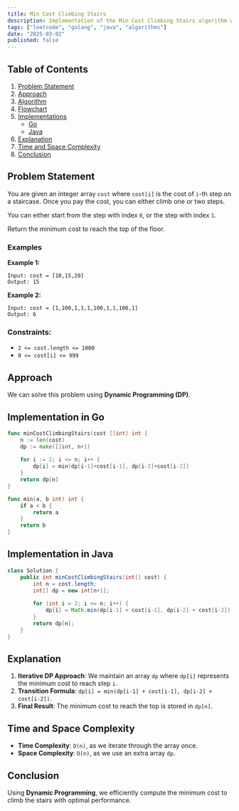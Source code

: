 ```yaml
---
title: Min Cost Climbing Stairs
description: Implementation of the Min Cost Climbing Stairs algorithm with Go and Java.
tags: ["leetcode", "golang", "java", "algorithms"]
date: "2025-03-02"
published: false
---
```


## Table of Contents

1. [Problem Statement](#problem-statement)
2. [Approach](#approach)
3. [Algorithm](#algorithm)
4. [Flowchart](#flowchart)
5. [Implementations](#implementations)
   - [Go](#implementation-in-go)
   - [Java](#implementation-in-java)
6. [Explanation](#explanation)
7. [Time and Space Complexity](#time-and-space-complexity)
8. [Conclusion](#conclusion)

## Problem Statement


You are given an integer array `cost` where `cost[i]` is the cost of `i`-th step on a staircase. Once you pay the cost, you can either climb one or two steps.

You can either start from the step with index `0`, or the step with index `1`.

Return the minimum cost to reach the top of the floor.

### Examples

**Example 1:**

```
Input: cost = [10,15,20]
Output: 15
```

**Example 2:**

```
Input: cost = [1,100,1,1,1,100,1,1,100,1]
Output: 6
```

### Constraints:

- `2 <= cost.length <= 1000`
- `0 <= cost[i] <= 999`

## Approach

We can solve this problem using **Dynamic Programming (DP)**.

## Implementation in Go

```go
func minCostClimbingStairs(cost []int) int {
    n := len(cost)
    dp := make([]int, n+1)
    
    for i := 2; i <= n; i++ {
        dp[i] = min(dp[i-1]+cost[i-1], dp[i-2]+cost[i-2])
    }
    return dp[n]
}

func min(a, b int) int {
    if a < b {
        return a
    }
    return b
}
```

## Implementation in Java

```java
class Solution {
    public int minCostClimbingStairs(int[] cost) {
        int n = cost.length;
        int[] dp = new int[n+1];
        
        for (int i = 2; i <= n; i++) {
            dp[i] = Math.min(dp[i-1] + cost[i-1], dp[i-2] + cost[i-2]);
        }
        return dp[n];
    }
}
```

## Explanation

1. **Iterative DP Approach**: We maintain an array `dp` where `dp[i]` represents the minimum cost to reach step `i`.
2. **Transition Formula**: `dp[i] = min(dp[i-1] + cost[i-1], dp[i-2] + cost[i-2])`.
3. **Final Result**: The minimum cost to reach the top is stored in `dp[n]`.

## Time and Space Complexity

- **Time Complexity**: `O(n)`, as we iterate through the array once.
- **Space Complexity**: `O(n)`, as we use an extra array `dp`.

## Conclusion

Using **Dynamic Programming**, we efficiently compute the minimum cost to climb the stairs with optimal performance.

